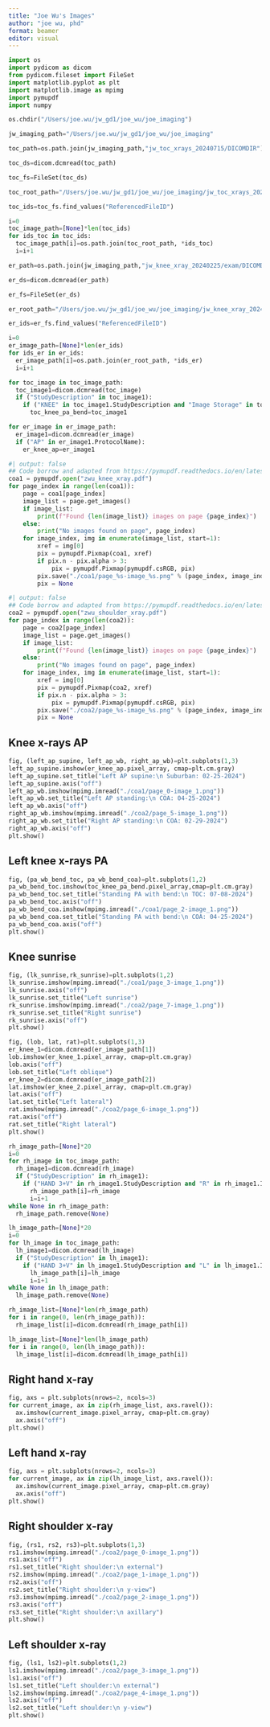 ```yaml
---
title: "Joe Wu's Images"
author: "joe wu, phd"
format: beamer
editor: visual
---
```


```python
import os
import pydicom as dicom
from pydicom.fileset import FileSet
import matplotlib.pyplot as plt
import matplotlib.image as mpimg
import pymupdf
import numpy
```

```python
os.chdir("/Users/joe.wu/jw_gd1/joe_wu/joe_imaging")
```

```python
jw_imaging_path="/Users/joe.wu/jw_gd1/joe_wu/joe_imaging"
```

```python
toc_path=os.path.join(jw_imaging_path,"jw_toc_xrays_20240715/DICOMDIR")
```

```python
toc_ds=dicom.dcmread(toc_path)
```

```python
toc_fs=FileSet(toc_ds)
```

```python
toc_root_path="/Users/joe.wu/jw_gd1/joe_wu/joe_imaging/jw_toc_xrays_20240715"
```

```python
toc_ids=toc_fs.find_values("ReferencedFileID")
```

```python
i=0
toc_image_path=[None]*len(toc_ids)
for ids_toc in toc_ids:
  toc_image_path[i]=os.path.join(toc_root_path, *ids_toc)
  i=i+1
```

```python
er_path=os.path.join(jw_imaging_path,"jw_knee_xray_20240225/exam/DICOMDIR")
```

```python
er_ds=dicom.dcmread(er_path)
```

```python
er_fs=FileSet(er_ds)
```

```python
er_root_path="/Users/joe.wu/jw_gd1/joe_wu/joe_imaging/jw_knee_xray_20240225/exam"
```

```python
er_ids=er_fs.find_values("ReferencedFileID")
```

```python
i=0
er_image_path=[None]*len(er_ids)
for ids_er in er_ids:
  er_image_path[i]=os.path.join(er_root_path, *ids_er)
  i=i+1
```

```python
for toc_image in toc_image_path:
  toc_image1=dicom.dcmread(toc_image)
  if ("StudyDescription" in toc_image1):
    if ("KNEE" in toc_image1.StudyDescription and "Image Storage" in toc_image1.SOPClassUID.name):
      toc_knee_pa_bend=toc_image1
```

```python
for er_image in er_image_path:
  er_image1=dicom.dcmread(er_image)
  if ("AP" in er_image1.ProtocolName):
    er_knee_ap=er_image1
```

```python
#| output: false
## Code borrow and adapted from https://pymupdf.readthedocs.io/en/latest/the-basics.html
coa1 = pymupdf.open("zwu_knee_xray.pdf")
for page_index in range(len(coa1)): 
    page = coa1[page_index]
    image_list = page.get_images()
    if image_list:
        print(f"Found {len(image_list)} images on page {page_index}")
    else:
        print("No images found on page", page_index)
    for image_index, img in enumerate(image_list, start=1):
        xref = img[0]
        pix = pymupdf.Pixmap(coa1, xref)
        if pix.n - pix.alpha > 3:
            pix = pymupdf.Pixmap(pymupdf.csRGB, pix)
        pix.save("./coa1/page_%s-image_%s.png" % (page_index, image_index))
        pix = None
```

```python
#| output: false
## Code borrow and adapted from https://pymupdf.readthedocs.io/en/latest/the-basics.html
coa2 = pymupdf.open("zwu_shoulder_xray.pdf")
for page_index in range(len(coa2)): 
    page = coa2[page_index]
    image_list = page.get_images()
    if image_list:
        print(f"Found {len(image_list)} images on page {page_index}")
    else:
        print("No images found on page", page_index)
    for image_index, img in enumerate(image_list, start=1):
        xref = img[0]
        pix = pymupdf.Pixmap(coa2, xref)
        if pix.n - pix.alpha > 3:
            pix = pymupdf.Pixmap(pymupdf.csRGB, pix)
        pix.save("./coa2/page_%s-image_%s.png" % (page_index, image_index))
        pix = None
```

## Knee x-rays AP

```python
fig, (left_ap_supine, left_ap_wb, right_ap_wb)=plt.subplots(1,3)
left_ap_supine.imshow(er_knee_ap.pixel_array, cmap=plt.cm.gray)
left_ap_supine.set_title("Left AP supine:\n Suburban: 02-25-2024")
left_ap_supine.axis("off")
left_ap_wb.imshow(mpimg.imread("./coa1/page_0-image_1.png"))
left_ap_wb.set_title("Left AP standing:\n COA: 04-25-2024")
left_ap_wb.axis("off")
right_ap_wb.imshow(mpimg.imread("./coa2/page_5-image_1.png"))
right_ap_wb.set_title("Right AP standing:\n COA: 02-29-2024")
right_ap_wb.axis("off")
plt.show()
```

## Left knee x-rays PA

```python
fig, (pa_wb_bend_toc, pa_wb_bend_coa)=plt.subplots(1,2)
pa_wb_bend_toc.imshow(toc_knee_pa_bend.pixel_array,cmap=plt.cm.gray)
pa_wb_bend_toc.set_title("Standing PA with bend:\n TOC: 07-08-2024")
pa_wb_bend_toc.axis("off")
pa_wb_bend_coa.imshow(mpimg.imread("./coa1/page_2-image_1.png"))
pa_wb_bend_coa.set_title("Standing PA with bend:\n COA: 04-25-2024")
pa_wb_bend_coa.axis("off")
plt.show()
```

## Knee sunrise

```python
fig, (lk_sunrise,rk_sunrise)=plt.subplots(1,2)
lk_sunrise.imshow(mpimg.imread("./coa1/page_3-image_1.png"))
lk_sunrise.axis("off")
lk_sunrise.set_title("Left sunrise")
rk_sunrise.imshow(mpimg.imread("./coa2/page_7-image_1.png"))
rk_sunrise.set_title("Right sunrise")
rk_sunrise.axis("off")
plt.show()
```

```python
fig, (lob, lat, rat)=plt.subplots(1,3)
er_knee_1=dicom.dcmread(er_image_path[1])
lob.imshow(er_knee_1.pixel_array, cmap=plt.cm.gray)
lob.axis("off")
lob.set_title("Left oblique")
er_knee_2=dicom.dcmread(er_image_path[2])
lat.imshow(er_knee_2.pixel_array, cmap=plt.cm.gray)
lat.axis("off")
lat.set_title("Left lateral")
rat.imshow(mpimg.imread("./coa2/page_6-image_1.png"))
rat.axis("off")
rat.set_title("Right lateral")
plt.show()
```

```python
rh_image_path=[None]*20
i=0
for rh_image in toc_image_path:
  rh_image1=dicom.dcmread(rh_image)
  if ("StudyDescription" in rh_image1):
    if ("HAND 3+V" in rh_image1.StudyDescription and "R" in rh_image1.ImageLaterality and "Image Storage" in rh_image1.SOPClassUID.name):
      rh_image_path[i]=rh_image
      i=i+1
while None in rh_image_path:
  rh_image_path.remove(None)
```

```python
lh_image_path=[None]*20
i=0
for lh_image in toc_image_path:
  lh_image1=dicom.dcmread(lh_image)
  if ("StudyDescription" in lh_image1):
    if ("HAND 3+V" in lh_image1.StudyDescription and "L" in lh_image1.ImageLaterality and "Image Storage" in lh_image1.SOPClassUID.name):
      lh_image_path[i]=lh_image
      i=i+1
while None in lh_image_path:
  lh_image_path.remove(None)
```

```python
rh_image_list=[None]*len(rh_image_path)
for i in range(0, len(rh_image_path)):
  rh_image_list[i]=dicom.dcmread(rh_image_path[i])
```

```python
lh_image_list=[None]*len(lh_image_path)
for i in range(0, len(lh_image_path)):
  lh_image_list[i]=dicom.dcmread(lh_image_path[i])
```

## Right hand x-ray

```python
fig, axs = plt.subplots(nrows=2, ncols=3)
for current_image, ax in zip(rh_image_list, axs.ravel()):
  ax.imshow(current_image.pixel_array, cmap=plt.cm.gray)
  ax.axis("off")
plt.show()
```

## Left hand x-ray

```python
fig, axs = plt.subplots(nrows=2, ncols=3)
for current_image, ax in zip(lh_image_list, axs.ravel()):
  ax.imshow(current_image.pixel_array, cmap=plt.cm.gray)
  ax.axis("off")
plt.show()
```

## Right shoulder x-ray

```python
fig, (rs1, rs2, rs3)=plt.subplots(1,3)
rs1.imshow(mpimg.imread("./coa2/page_0-image_1.png"))
rs1.axis("off")
rs1.set_title("Right shoulder:\n external")
rs2.imshow(mpimg.imread("./coa2/page_1-image_1.png"))
rs2.axis("off")
rs2.set_title("Right shoulder:\n y-view")
rs3.imshow(mpimg.imread("./coa2/page_2-image_1.png"))
rs3.axis("off")
rs3.set_title("Right shoulder:\n axillary")
plt.show()

```

## Left shoulder x-ray

```python
fig, (ls1, ls2)=plt.subplots(1,2)
ls1.imshow(mpimg.imread("./coa2/page_3-image_1.png"))
ls1.axis("off")
ls1.set_title("Left shoulder:\n external")
ls2.imshow(mpimg.imread("./coa2/page_4-image_1.png"))
ls2.axis("off")
ls2.set_title("Left shoulder:\n y-view")
plt.show()
```
